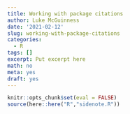 ```yaml
---
title: Working with package citations
author: Luke McGuinness
date: '2021-02-12'
slug: working-with-package-citations
categories:
  - R
tags: []
excerpt: Put excerpt here
math: no
meta: yes
draft: yes
---
```


```r
knitr::opts_chunk$set(eval = FALSE)
source(here::here("R","sidenote.R"))
```
